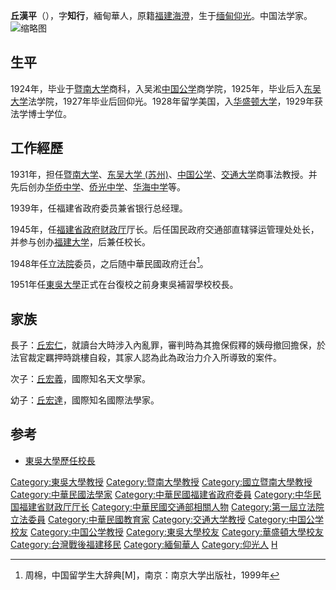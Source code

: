 '''丘漢平'''（{{bd|1904年||1990年}}），字'''知行'''，緬甸華人，原籍[[福建|福建]][[海澄|海澄]]，生于[[缅甸|缅甸]][[仰光|仰光]]。中国法学家。
[[File:丘漢平.jpg|缩略图]]

==生平==
1924年，毕业于[[暨南大学|暨南大学]]商科，入吴淞[[中国公学|中国公学]]商学院，1925年，毕业后入[[东吴大学|东吴大学]]法学院，1927年毕业后回仰光。1928年留学美国，入[[华盛顿大学|华盛顿大学]]，1929年获法学博士学位。

== 工作經歷 ==
1931年，担任[[暨南大学|暨南大学]]、[[东吴大学_(苏州)|东吴大学 (苏州)]]、[[中国公学|中国公学]]、[[交通大学|交通大学]]商事法教授。并先后创办[[华侨中学|华侨中学]]、[[侨光中学|侨光中学]]、[[华海中学|华海中学]]等。

1939年，任福建省政府委员兼省银行总经理。

1945年，任[[中華民國南京國民政府時期福建省職官列表|福建省政府财政厅]]厅长。后任国民政府交通部直辖驿运管理处处长，并参与创办[[福建大学|福建大学]]，后兼任校长。

1948年任[[立法院|立法院]]委员，之后随中華民國政府迁台<ref>周棉，中国留学生大辞典[M]，南京：南京大学出版社，1999年</ref>。

1951年任[[東吳大學_(台灣)|東吳大學]]正式在台復校之前身東吳補習學校校長。

== 家族 ==
長子：[[丘宏仁|丘宏仁]]，就讀台大時涉入內亂罪，審判時為其擔保假釋的姨母撤回擔保，於法官裁定羈押時跳樓自殺，其家人認為此為政治力介入所導致的案件。

次子：[[丘宏義|丘宏義]]，國際知名天文學家。

幼子：[[丘宏達|丘宏達]]，國際知名國際法學家。

==参考==
{{reflist}}
* [http://www.scu.edu.tw/planning/Historyweb/new/new_page_10.htm 東吳大學歷任校長]{{Wayback|url=http://www.scu.edu.tw/planning/Historyweb/new/new_page_10.htm |date=20051105060112 }}

{{DEFAULTSORT:Q}}
[[Category:東吳大學教授|Category:東吳大學教授]]
[[Category:暨南大學教授|Category:暨南大學教授]]
[[Category:國立暨南大學教授|Category:國立暨南大學教授]]
[[Category:中華民國法學家|Category:中華民國法學家]]
[[Category:中華民國福建省政府委員|Category:中華民國福建省政府委員]]
[[Category:中华民国福建省财政厅厅长|Category:中华民国福建省财政厅厅长]]
[[Category:中華民國交通部相關人物|Category:中華民國交通部相關人物]]
[[Category:第一屆立法院立法委員|Category:第一屆立法院立法委員]]
[[Category:中華民國教育家|Category:中華民國教育家]]
[[Category:交通大学教授|Category:交通大学教授]]
[[Category:中国公学校友|Category:中国公学校友]]
[[Category:中国公学教授|Category:中国公学教授]]
[[Category:東吳大學校友|Category:東吳大學校友]]
[[Category:華盛頓大學校友|Category:華盛頓大學校友]]
[[Category:台灣戰後福建移民|Category:台灣戰後福建移民]]
[[Category:緬甸華人|Category:緬甸華人]]
[[Category:仰光人|Category:仰光人]]
[[Category:丘姓|H]]